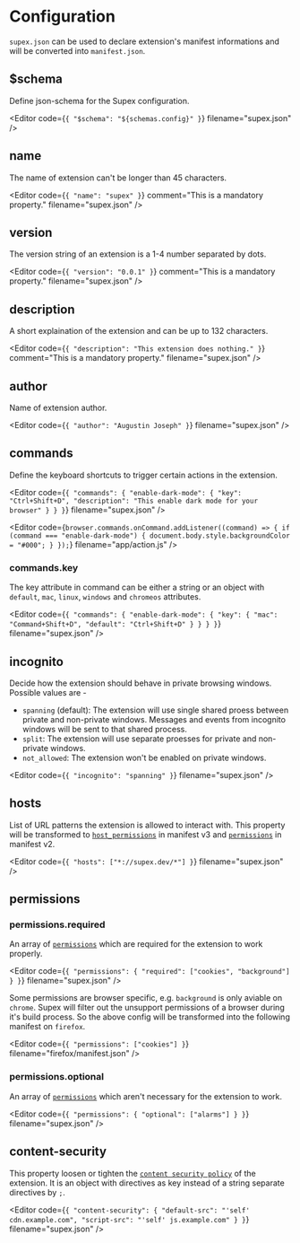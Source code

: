 
# Configuration

`supex.json` can be used to declare extension's manifest informations and will be converted into `manifest.json`.

## $schema

Define json-schema for the Supex configuration.

<Editor
  code={`{
   "$schema": "${schemas.config}"
}`}
  filename="supex.json"
/>

## name

The name of extension can't be longer than 45 characters.

<Editor
  code={`{
   "name": "supex"
}`}
  comment="This is a mandatory property."
  filename="supex.json"
/>

## version

The version string of an extension is a 1-4 number separated by dots.

<Editor
  code={`{
   "version": "0.0.1"
}`}
  comment="This is a mandatory property."
  filename="supex.json"
/>

## description

A short explaination of the extension and can be up to 132 characters.

<Editor
  code={`{
   "description": "This extension does nothing."
}`}
  comment="This is a mandatory property."
  filename="supex.json"
/>

## author

Name of extension author.

<Editor
  code={`{
   "author": "Augustin Joseph"
}`}
  filename="supex.json"
/>

## commands

Define the keyboard shortcuts to trigger certain actions in the extension.

<Editor
  code={`{
  "commands": {
    "enable-dark-mode": {
      "key": "Ctrl+Shift+D",
      "description": "This enable dark mode for your browser"
    }
  }
}`}
  filename="supex.json"
/>

<Editor
  code={`browser.commands.onCommand.addListener((command) => {
  if (command === "enable-dark-mode") {
    document.body.style.backgroundColor = "#000";
  }
});`}
  filename="app/action.js"
/>

### commands.key

The key attribute in command can be either a string or an object with `default`, `mac`, `linux`, `windows` and `chromeos` attributes.

<Editor
  code={`{
  "commands": {
    "enable-dark-mode": {
      "key": {
        "mac": "Command+Shift+D",
        "default": "Ctrl+Shift+D"
      }
    }
  }
}`}
  filename="supex.json"
/>

## incognito

Decide how the extension should behave in private browsing windows. Possible values are -

- `spanning` (default): The extension will use single shared proess between private and non-private windows. Messages and events from incognito windows will be sent to that shared process.
- `split`: The extension will use separate proesses for private and non-private windows.
- `not_allowed`: The extension won't be enabled on private windows.

<Editor
  code={`{
  "incognito": "spanning"
}`}
  filename="supex.json"
/>

## hosts

List of URL patterns the extension is allowed to interact with. This property will be transformed to [`host_permissions`](https://developer.mozilla.org/en-US/docs/Mozilla/Add-ons/WebExtensions/manifest.json/host_permissions) in manifest v3 and [`permissions`](https://developer.mozilla.org/en-US/docs/Mozilla/Add-ons/WebExtensions/manifest.json/permissions#host_permissions) in manifest v2.

<Editor
  code={`{
  "hosts": ["*://supex.dev/*"]
}`}
  filename="supex.json"
/>

## permissions

### permissions.required

An array of [`permissions`](https://developer.mozilla.org/en-US/docs/Mozilla/Add-ons/WebExtensions/manifest.json/permissions#browser_compatibility) which are required for the extension to work properly.

<Editor
  code={`{
  "permissions": {
    "required": ["cookies", "background"]
  }
}`}
  filename="supex.json"
/>

Some permissions are browser specific, e.g. `background` is only aviable on `chrome`. Supex will filter out the unsupport permissions of a browser during it's build process. So the above config will be transformed into the following manifest on `firefox`.

<Editor
  code={`{
  "permissions": ["cookies"]
}`}
  filename="firefox/manifest.json"
/>

### permissions.optional

An array of [`permissions`](https://developer.mozilla.org/en-US/docs/Mozilla/Add-ons/WebExtensions/manifest.json/optional_permissions#api_permissions) which aren't necessary for the extension to work.

<Editor
  code={`{
  "permissions": {
    "optional": ["alarms"]
  }
}`}
  filename="supex.json"
/>

## content-security

This property loosen or tighten the [`content security policy`](https://content-security-policy.com/) of the extension. It is an object with directives as key instead of a string separate directives by `;`.

<Editor
  code={`{
  "content-security": {
    "default-src": "'self' cdn.example.com",
    "script-src": "'self' js.example.com"
  }
}`}
  filename="supex.json"
/>
